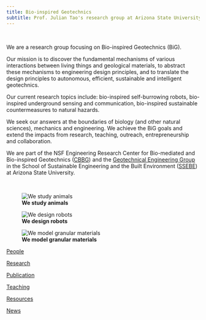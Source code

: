 ```yaml
---
title: Bio-inspired Geotechnics 
subtitle: Prof. Julian Tao's research group at Arizona State University
---
```


<br>

We are a research group focusing on Bio-inspired Geotechnics (BiG).

Our mission is to discover the fundamental mechanisms of various interactions between living things and geological materials, to abstract these mechanisms to engineering design principles, and to translate the design principles to autonomous, efficient, sustainable and intelligent geotechnics.

Our current research topics include: bio-inspired self-burrowing robots, bio-inspired underground sensing and communication, bio-inspired sustainable countermeasures to natural hazards.

We seek our answers at the boundaries of biology (and other natural sciences), mechanics and engineering.
We achieve the BiG goals and extend the impacts from research, teaching, outreach, entrepreneurship and collaboration.

We are part of the NSF Engineering Research Center for Bio-mediated and Bio-inspired Geotechnics ([CBBG](https://cbbg.engineering.asu.edu/)) and the [Geotechnical Engineering Group](https://geotechasu.github.io/soilrocks/) in the School of Sustainable Engineering and the Built Environment ([SSEBE](https://ssebe.engineering.asu.edu/)) at Arizona State University.

<br>

::: {.card-group .text-center}

::: {.card .border-light}
![**We study animals**](img/clams.png)
:::

::: {.card .border-light}
![**We design robots** ](img/softrobots.png)
:::

::: {.card .border-light}
![**We model granular materials**](img/photoelastics.png)
:::
:::


::: {.card-group .text-center}

::: {.card .border-light}
[](./people.qmd){.bi .bi-people .huge}
[People](./people.qmd){.btn .btn-primary}
:::

::: {.card .border-light}
[](./research.qmd){.bi .bi-search .huge}
[Research](./research.qmd){.btn .btn-primary}
:::

::: {.card .border-light}
[](./publication.qmd){.bi .bi-book-half .huge}
[Publication](./research.qmd){.btn .btn-primary}
:::

::: {.card .border-light}
[](./teaching.qmd){.bi .bi-easel .huge}
[Teaching](./teaching.qmd){.btn .btn-primary}
:::

::: {.card .border-light}
[](./resources.qmd){.bi .bi-gear-wide-connected .huge}
[Resources](./resources.qmd){.btn .btn-primary}
:::

::: {.card .border-light}
[](./news.qmd){.bi .bi-newspaper .huge}
[News](./news.qmd){.btn .btn-primary}
:::

:::
